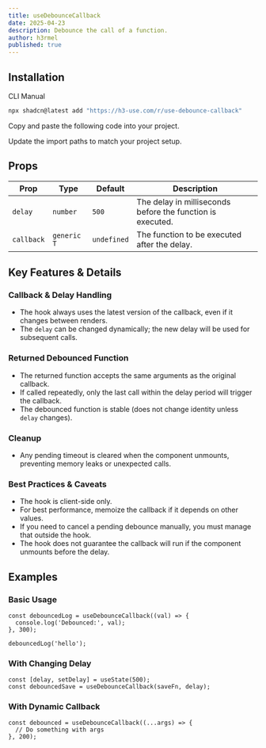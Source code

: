```yaml
---
title: useDebounceCallback
date: 2025-04-23
description: Debounce the call of a function.
author: h3rmel
published: true
---
```


<HookPreview name="use-debounce-callback-demo" />

## Installation

<Tabs defaultValue="cli">

<TabsList>
  <TabsTrigger value="cli">CLI</TabsTrigger>
  <TabsTrigger value="manual">Manual</TabsTrigger>
</TabsList>
<TabsContent value="cli">

```bash
npx shadcn@latest add "https://h3-use.com/r/use-debounce-callback"
```

</TabsContent>
<TabsContent value="manual">

<Steps>

<Step>Copy and paste the following code into your project.</Step>

<HookSource name="use-debounce-callback" />

<Step>Update the import paths to match your project setup.</Step>

</Steps>

</TabsContent>

</Tabs>

## Props

| Prop       | Type        | Default     | Description                                                |
| ---------- | ----------- | ----------- | ---------------------------------------------------------- |
| `delay`    | `number`    | `500`       | The delay in milliseconds before the function is executed. |
| `callback` | `generic T` | `undefined` | The function to be executed after the delay.               |

## Key Features & Details

### Callback & Delay Handling

- The hook always uses the latest version of the callback, even if it changes between renders.
- The `delay` can be changed dynamically; the new delay will be used for subsequent calls.

### Returned Debounced Function

- The returned function accepts the same arguments as the original callback.
- If called repeatedly, only the last call within the delay period will trigger the callback.
- The debounced function is stable (does not change identity unless `delay` changes).

### Cleanup

- Any pending timeout is cleared when the component unmounts, preventing memory leaks or unexpected calls.

### Best Practices & Caveats

- The hook is client-side only.
- For best performance, memoize the callback if it depends on other values.
- If you need to cancel a pending debounce manually, you must manage that outside the hook.
- The hook does not guarantee the callback will run if the component unmounts before the delay.

## Examples

### Basic Usage

```tsx
const debouncedLog = useDebounceCallback((val) => {
  console.log('Debounced:', val);
}, 300);

debouncedLog('hello');
```

### With Changing Delay

```tsx
const [delay, setDelay] = useState(500);
const debouncedSave = useDebounceCallback(saveFn, delay);
```

### With Dynamic Callback

```tsx
const debounced = useDebounceCallback((...args) => {
  // Do something with args
}, 200);
```
